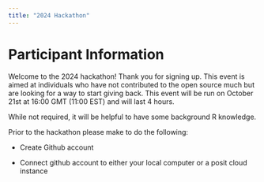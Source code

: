 ```yaml
---
title: "2024 Hackathon"
---
```


# Participant Information

Welcome to the 2024 hackathon! Thank you for signing up. This event is aimed at individuals who have not contributed to the open source much but are looking for a way to start giving back. This event will be run on October 21st at 16:00 GMT (11:00 EST) and will last 4 hours.

While not required, it will be helpful to have some background R knowledge.

Prior to the hackathon please make to do the following:

-   Create Github account

-   Connect github account to either your local computer or a posit cloud instance
